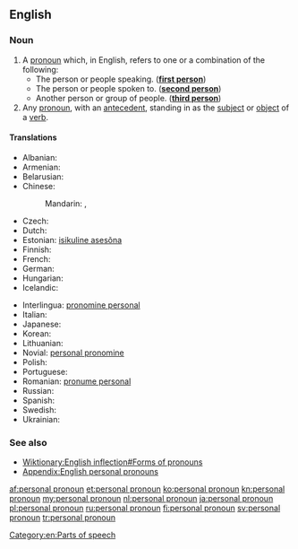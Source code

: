 ==English==

===Noun===
{{wikipedia}}
{{en-noun|sg=[[personal]] [[pronoun]]}}

# A [[pronoun]] which, in English, refers to one or a combination of the following:
#* The person or people speaking. ('''[[first person]]''')
#* The person or people spoken to. ('''[[second person]]''')
#* Another person or group of people. ('''[[third person]]''')
# Any [[pronoun]], with an [[antecedent]], standing in as the [[subject]] or [[object]] of a [[verb]].

====Translations====
{{trans-top|part of speech}}
* Albanian: {{t-|sq|përemër vetor|m}}
* Armenian: {{t-|hy|անձնական դերանուն|tr=anjnakan deranun|sc=Armn}}
* Belarusian: {{t-|be|асабовы займеннік|m|tr=asabóvy zajménnik|sc=Cyrl}}
* Chinese:
*: Mandarin: {{t|cmn|人稱代詞|sc=Hani}},  {{t|cmn|人称代词|tr=rénchēng dàicí|sc=Hani}}
* Czech: {{t-|cs|osobní zájmeno|n}}
* Dutch: {{t+|nl|persoonlijk voornaamwoord|n}}
* Estonian: [[isikuline asesõna]]
* Finnish: {{t+|fi|persoonapronomini}}
* French: {{t+|fr|pronom personnel|m}}
* German: {{t+|de|Personalpronomen|n}}
* Hungarian: {{t+|hu|személyes névmás}}
* Icelandic: {{t+|is|persónufornafn|n}}
{{trans-mid}}
* Interlingua: [[pronomine personal]]
* Italian: {{t+|it|pronome personale|m}}
* Japanese: {{t-|ja|人称代名詞|tr=にんしょうだいめいし, ninshō-daimeishi}}
* Korean: {{t+|ko|인칭대명사|tr=inching-daemyeongsa|sc=Hang}}
* Lithuanian: {{t-|lt|asmeninis įvardis|m}}
* Novial: [[personal pronomine]]
* Polish: {{t-|pl|zaimek osobowy|m}}
* Portuguese: {{t+|pt|pronome pessoal|m}}
* Romanian: [[pronume personal]] {{n}}
* Russian: {{t+|ru|личное местоимение|n|tr=líčnoje mestoiménije}}
* Spanish: {{t+|es|pronombre personal|m}}
* Swedish: {{t+|sv|personligt pronomen|n}}
* Ukrainian: {{t-|uk|особистий займенник|m|tr=osobýstyj zajménnyk|sc=Cyrl}}
{{trans-bottom}}

===See also===
* [[Wiktionary:English inflection#Forms of pronouns]]
* [[Appendix:English personal pronouns]]

[[Category:en:Parts of speech]]

[[af:personal pronoun]]
[[et:personal pronoun]]
[[ko:personal pronoun]]
[[kn:personal pronoun]]
[[my:personal pronoun]]
[[nl:personal pronoun]]
[[ja:personal pronoun]]
[[pl:personal pronoun]]
[[ru:personal pronoun]]
[[fi:personal pronoun]]
[[sv:personal pronoun]]
[[tr:personal pronoun]]
